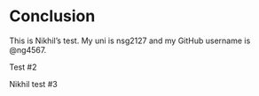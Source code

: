 # Conclusion

This is  Nikhil's test. My uni is nsg2127 and my GitHub username is @ng4567.

Test #2

Nikhil test #3
